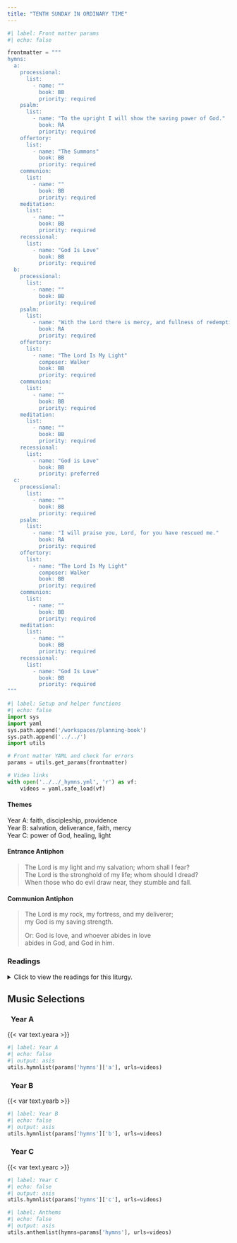 ```yaml
---
title: "TENTH SUNDAY IN ORDINARY TIME"
---
```


```python
#| label: Front matter params
#| echo: false

frontmatter = """
hymns:
  a:
    processional:
      list:
        - name: ""
          book: BB
          priority: required
    psalm:
      list:
        - name: "To the upright I will show the saving power of God."
          book: RA
          priority: required
    offertory:
      list:
        - name: "The Summons"
          book: BB
          priority: required
    communion:
      list:
        - name: ""
          book: BB
          priority: required
    meditation:
      list:
        - name: ""
          book: BB
          priority: required
    recessional:
      list:
        - name: "God Is Love"
          book: BB
          priority: required
  b:
    processional:
      list:
        - name: ""
          book: BB
          priority: required
    psalm:
      list:
        - name: "With the Lord there is mercy, and fullness of redemption."
          book: RA
          priority: required
    offertory:
      list:
        - name: "The Lord Is My Light"
          composer: Walker
          book: BB
          priority: required
    communion:
      list:
        - name: ""
          book: BB
          priority: required
    meditation:
      list:
        - name: ""
          book: BB
          priority: required
    recessional:
      list:
        - name: "God is Love"
          book: BB
          priority: preferred
  c:
    processional:
      list:
        - name: ""
          book: BB
          priority: required
    psalm:
      list:
        - name: "I will praise you, Lord, for you have rescued me."
          book: RA
          priority: required
    offertory:
      list:
        - name: "The Lord Is My Light"
          composer: Walker
          book: BB
          priority: required
    communion:
      list:
        - name: ""
          book: BB
          priority: required
    meditation:
      list:
        - name: ""
          book: BB
          priority: required
    recessional:
      list:
        - name: "God Is Love"
          book: BB
          priority: required
"""
```

```python
#| label: Setup and helper functions
#| echo: false
import sys
import yaml
sys.path.append('/workspaces/planning-book')
sys.path.append('../../')
import utils

# Front matter YAML and check for errors
params = utils.get_params(frontmatter)

# Video links
with open('../../_hymns.yml', 'r') as vf:
    videos = yaml.safe_load(vf)
```

:::  {.red}
#### **Themes**
:::

[Year A:]{.red} faith, discipleship, providence  
[Year B:]{.red} salvation, deliverance, faith, mercy  
[Year C:]{.red} power of God, healing, light  

:::  {.red}
#### **Entrance Antiphon**
:::

> The Lord is my light and my salvation; whom shall I fear?  
> The Lord is the stronghold of my life; whom should I dread?  
> When those who do evil draw near, they stumble and fall.  

:::  {.red}
#### **Communion Antiphon**
:::

> The Lord is my rock, my fortress, and my deliverer;  
> my God is my saving strength.  
>  
> [Or:]{.red}
> God is love, and whoever abides in love  
> abides in God, and God in him.  

:::: {.content-visible when-format="html"}
::: {.red}
### Readings
:::

<details>
  <summary>Click to view the readings for this liturgy.</summary>

::: {.red}
### &nbsp; Year A

#### First Reading [PASSAGE]{style="float:right" .small}
:::

Text  
&emsp; indented as needed

***

::: {.red}
#### Responsorial Psalm [PASSAGE]{style="float:right" .small}
:::

**[℟.]{.red}** **REFRAIN**  

Verse one,  
&emsp; indented as needed. **[℟.]{.red}**  

Verse two,  
&emsp; and so on as needed. **[℟.]{.red}**  

Verse three,  
&emsp; and so on as needed. **[℟.]{.red}**  

Verse four,  
&emsp; and so on as needed. **[℟.]{.red}**  

***

::: {.red}
#### Second Reading [PASSAGE]{style="float:right" .small}
:::

Text

***

::: {.red}
#### Gospel Acclamation [PASSAGE]{style="float:right" .small}
:::

**[℟.]{.red}** **Alleluia, alleluia.**  
Verse **[℟.]{.red}**

***

::: {.red}
#### Gospel [PASSAGE]{style="float:right" .small}
:::

Text

::: {.centered}
{{< var symbols.cross >}} &nbsp; {{< var symbols.cross >}} &nbsp; {{< var symbols.cross >}}
:::

::: {.red}
### &nbsp; Year B

#### First Reading [Genesis 3:9-15]{style="float:right" .small}
:::

After the man, Adam, had eaten of the tree,  
the LORD God called to the man and asked him, "Where are you?"  
He answered, "I heard you in the garden;  
but I was afraid, because I was naked,  
so I hid myself."  
Then he asked, "Who told you that you were naked?  
You have eaten, then,  
from the tree of which I had forbidden you to eat!"  
The man replied, "The woman whom you put here with me—  
she gave me fruit from the tree, and so I ate it."  
The LORD God then asked the woman,  
"Why did you do such a thing?"  
The woman answered, "The serpent tricked me into it, so I ate it."  

Then the LORD God said to the serpent:  
"Because you have done this, you shall be banned  
from all the animals  
and from all the wild creatures;  
on your belly shall you crawl,  
and dirt shall you eat  
all the days of your life.  
I will put enmity between you and the woman,  
and between your offspring and hers;  
he will strike at your head,  
while you strike at his heel."  

***

::: {.red}
#### Responsorial Psalm [Psalm 130:1-2, 3-4, 5-6, 7-8]{style="float:right" .small}
:::

**[℟.]{.red}** **With the Lord there is mercy, and fullness of redemption.**  

Out of the depths I cry to you, O LORD;  
LORD, hear my voice!  
Let your ears be attentive  
to my voice in supplication. **[℟.]{.red}**  

If you, O LORD, mark iniquities,  
LORD, who can stand?  
But with you is forgiveness,  
that you may be revered. **[℟.]{.red}**  

I trust in the LORD;  
my soul trusts in his word.  
More than sentinels wait for the dawn,  
let Israel wait for the LORD. **[℟.]{.red}**  

For with the LORD is kindness  
and with him is plenteous redemption  
and he will redeem Israel  
from all their iniquities. **[℟.]{.red}**  

***

::: {.red}
#### Second Reading [2 Corinthians 4:13—5:1]{style="float:right" .small}
:::

Brothers and sisters:  
Since we have the same spirit of faith,  
according to what is written, *I believed, therefore I spoke*,  
we too believe and therefore we speak,  
knowing that the one who raised the Lord Jesus  
will raise us also with Jesus  
and place us with you in his presence.  
Everything indeed is for you,  
so that the grace bestowed in abundance on more and more people  
may cause the thanksgiving to overflow for the glory of God.  
Therefore, we are not discouraged;  
rather, although our outer self is wasting away,  
our inner self is being renewed day by day.  
For this momentary light affliction  
is producing for us an eternal weight of glory  
beyond all comparison,  
as we look not to what is seen but to what is unseen;  
for what is seen is transitory, but what is unseen is eternal.  
For we know that if our earthly dwelling, a tent,  
should be destroyed,  
we have a building from God,  
a dwelling not made with hands, eternal in heaven.  

***

::: {.red}
#### Gospel Acclamation [John 12:31b-32]{style="float:right" .small}
:::

**[℟.]{.red}** **Alleluia, alleluia.**  
Now the ruler of the world will be driven out, says the Lord;  
and when I am lifted up from the earth, I will draw everyone to myself. **[℟.]{.red}**  

***

::: {.red}
#### Gospel [Mark 3:20-35]{style="float:right" .small}
:::

Jesus came home with his disciples.  
Again the crowd gathered,  
making it impossible for them even to eat.  
When his relatives heard of this they set out to seize him,  
for they said, "He is out of his mind."  
The scribes who had come from Jerusalem said,  
"He is possessed by Beelzebul,"  
and "By the prince of demons he drives out demons."  

Summoning them, he began to speak to them in parables,  
"How can Satan drive out Satan?  
If a kingdom is divided against itself,  
that kingdom cannot stand.  
And if a house is divided against itself,  
that house will not be able to stand.  
And if Satan has risen up against himself  
and is divided, he cannot stand;  
that is the end of him.  
But no one can enter a strong man's house to plunder his property  
unless he first ties up the strong man.  
Then he can plunder the house.  
Amen, I say to you,  
all sins and all blasphemies that people utter will be  
forgiven them.  
But whoever blasphemes against the Holy Spirit  
will never have forgiveness,  
but is guilty of an everlasting sin."  
For they had said, "He has an unclean spirit."  

His mother and his brothers arrived.  
Standing outside they sent word to him and called him.  
A crowd seated around him told him,  
"Your mother and your brothers and your sisters  
are outside asking for you."  
But he said to them in reply,  
"Who are my mother and my brothers?"  
And looking around at those seated in the circle he said,  
"Here are my mother and my brothers.  
For whoever does the will of God  
is my brother and sister and mother."  

::: {.centered}
{{< var symbols.cross >}} &nbsp; {{< var symbols.cross >}} &nbsp; {{< var symbols.cross >}}
:::

::: {.red}
### &nbsp; Year C

#### First Reading [1 Kings 17:17-24]{style="float:right" .small}
:::

Elijah went to Zarephath of Sidon to the house of a widow.  
The son of the mistress of the house fell sick,  
and his sickness grew more severe until he stopped breathing.  
So she said to Elijah,  
“Why have you done this to me, O man of God?  
Have you come to me to call attention to my guilt  
and to kill my son?”  
Elijah said to her, “Give me your son.”  
Taking him from her lap, he carried the son to the upper room  
where he was staying, and put him on his bed.  
Elijah called out to the LORD:  
“O LORD, my God,  
will you afflict even the widow with whom I am staying  
by killing her son?”  
Then he stretched himself out upon the child three times  
and called out to the LORD:  
“O LORD, my God,  
let the life breath return to the body of this child.”  
The LORD heard the prayer of Elijah;  
the life breath returned to the child’s body and he revived.  
Taking the child, Elijah brought him down into the house  
from the upper room and gave him to his mother.  
Elijah said to her, “See! Your son is alive.”  
The woman replied to Elijah,  
“Now indeed I know that you are a man of God.  
The word of the LORD comes truly from your mouth.”  

***

::: {.red}
#### Responsorial Psalm [Psalm 30:2, 4, 5-6, 11, 12, 13]{style="float:right" .small}
:::

**[℟.]{.red}** **I will praise you, Lord, for you have rescued me.**  

I will extol you, O LORD, for you drew me clear  
and did not let my enemies rejoice over me.  
O LORD, you brought me up from the nether world;  
you preserved me from among those going down into the pit. **[℟.]{.red}**  

Sing praise to the LORD, you his faithful ones,  
and give thanks to his holy name.  
For his anger lasts but a moment;  
a lifetime, his good will.  
At nightfall, weeping enters in,  
but with the dawn, rejoicing. **[℟.]{.red}**  

Hear, O LORD, and have pity on me;  
O LORD, be my helper.  
You changed my mourning into dancing;  
O LORD, my God, forever will I give you thanks. **[℟.]{.red}**  

***

::: {.red}
#### Second Reading [Galatians 1:11-19]{style="float:right" .small}
:::

I want you to know, brothers and sisters,  
that the gospel preached by me is not of human origin.  
For I did not receive it from a human being, nor was I taught it,  
but it came through a revelation of Jesus Christ.  

For you heard of my former way of life in Judaism,  
how I persecuted the church of God beyond measure  
and tried to destroy it, and progressed in Judaism  
beyond many of my contemporaries among my race,  
since I was even more a zealot for my ancestral traditions.  
But when God, who from my mother's womb had set me apart  
and called me through his grace,  
was pleased to reveal his Son to me,  
so that I might proclaim him to the Gentiles,  
I did not immediately consult flesh and blood,  
nor did I go up to Jerusalem  
to those who were apostles before me;  
rather, I went into Arabia and then returned to Damascus.  

Then after three years I went up to Jerusalem  
to confer with Cephas and remained with him for fifteen days.  
But I did not see any other of the apostles,  
only James the brother of the Lord.  

***

::: {.red}
#### Gospel Acclamation [Luke 7:16]{style="float:right" .small}
:::

**[℟.]{.red}** **Alleluia, alleluia.**  
A great prophet has risen in our midst  
God has visited his people. **[℟.]{.red}** 

***

::: {.red}
#### Gospel [Luke 7:11-17]{style="float:right" .small}
:::

Jesus journeyed to a city called Nain,  
and his disciples and a large crowd accompanied him.  
As he drew near to the gate of the city,  
a man who had died was being carried out,  
the only son of his mother, and she was a widow.  
A large crowd from the city was with her.  
When the Lord saw her,  
he was moved with pity for her and said to her,  
“Do not weep.”  
He stepped forward and touched the coffin;  
at this the bearers halted,  
and he said, “Young man, I tell you, arise!”  
The dead man sat up and began to speak,  
and Jesus gave him to his mother.  
Fear seized them all, and they glorified God, crying out  
“A great prophet has arisen in our midst,“  
and “God has visited his people.”  
This report about him spread through the whole of Judea  
and in all the surrounding region.  

::: {.centered}
{{< var symbols.cross >}} &nbsp; {{< var symbols.cross >}} &nbsp; {{< var symbols.cross >}}
:::

</details>
::::

::: {.red}
## Music Selections
:::

::: {.titlered}
### &nbsp; Year A
:::
{{< var text.yeara >}}

```python
#| label: Year A
#| echo: false
#| output: asis
utils.hymnlist(params['hymns']['a'], urls=videos)
```

::: {.titlered}
### &nbsp; Year B
:::
{{< var text.yearb >}}

```python
#| label: Year B
#| echo: false
#| output: asis
utils.hymnlist(params['hymns']['b'], urls=videos)
```

::: {.titlered}
### &nbsp; Year C
:::
{{< var text.yearc >}}

```python
#| label: Year C
#| echo: false
#| output: asis
utils.hymnlist(params['hymns']['c'], urls=videos)
```


```python
#| label: Anthems
#| echo: false
#| output: asis
utils.anthemlist(hymns=params['hymns'], urls=videos)
```
